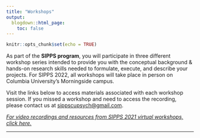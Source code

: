 ```yaml
---
title: "Workshops"
output:
  blogdown::html_page:
    toc: false
---
```


```r
knitr::opts_chunk$set(echo = TRUE)
```

As part of the **SIPPS program**, you will participate in three different workshop series intended to provide you with the conceptual background & hands-on research skills needed to formulate, execute, and describe your projects. For SIPPS 2022, all workshops will take place in person on Columbia University's Morningside campus.

Visit the links below to access materials associated with each workshop session. If you missed a workshop and need to access the recording, please contact us at [sippscupsych@gmail.com](mailto:sippscupsych@gmail.com){target="_blank"}.

<p>

<div align="center">[*For video recordings and resources from SIPPS 2021 virtual workshops, click here.*](/workshops2021)</div>

<hr>